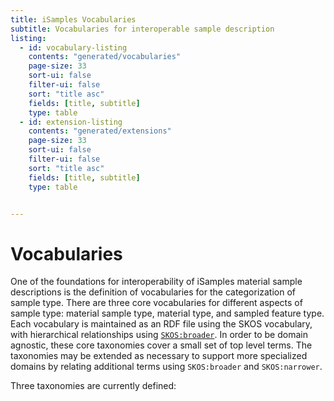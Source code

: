 ```yaml
---
title: iSamples Vocabularies
subtitle: Vocabularies for interoperable sample description
listing:
  - id: vocabulary-listing
    contents: "generated/vocabularies"
    page-size: 33
    sort-ui: false
    filter-ui: false
    sort: "title asc"
    fields: [title, subtitle]
    type: table
  - id: extension-listing
    contents: "generated/extensions"
    page-size: 33
    sort-ui: false
    filter-ui: false
    sort: "title asc"
    fields: [title, subtitle]
    type: table


---
```


# Vocabularies

One of the foundations for interoperability of iSamples material sample descriptions is the definition of vocabularies for the categorization of sample type. There are three core vocabularies for different aspects of sample type: material sample type, material type, and sampled feature type.  Each vocabulary is maintained as an RDF file using the SKOS vocabulary, with hierarchical relationships using [`SKOS:broader`](https://www.w3.org/2009/08/skos-reference/skos.html#broader). In order to be domain agnostic, these core taxonomies cover a small set of top level terms. The taxonomies may be extended as necessary to support more specialized domains by relating additional terms using `SKOS:broader` and `SKOS:narrower`.

Three taxonomies are currently defined:



